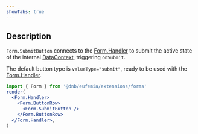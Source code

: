 ```yaml
---
showTabs: true
---
```


## Description

`Form.SubmitButton` connects to the [Form.Handler](/uilib/extensions/forms/extended-features/Form/Handler/) to submit the active state of the internal [DataContext](/uilib/extensions/forms/extended-features/DataContext/), triggering `onSubmit`.

The default button type is `valueType="submit"`, ready to be used with the [Form.Handler](/uilib/extensions/forms/extended-features/Form/Handler).

```jsx
import { Form } from '@dnb/eufemia/extensions/forms'
render(
  <Form.Handler>
    <Form.ButtonRow>
      <Form.SubmitButton />
    </Form.ButtonRow>
  </Form.Handler>,
)
```
